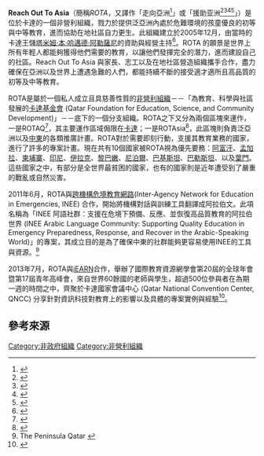 {{Infobox non-profit
| name              = Reach Out To Asia (ROTA) <br/> أيادي الخير نحو آسيا
| image             = [[File:reach_out_to_asia.png|File:reach out to asia.png]]
| type              = [[非營利|非營利]]
| founded_date      = 2005
| founder           = 
| location          = [[杜哈|杜哈]] {{flagicon|Qatar}}
| coordinates       = 
| origins           = 
| key_people        = （Al Mayassa Al Thani） (主席)
| area_served       = [[卡達|卡達]]
| mission           = 
| focus             = 
| method            = 
| num_employees     = 
| subsid            = 
| slogan = ''邁向全然的教育... <br>現在、未來、永遠''<br>''(Towards Education for all... <br>Today, Tomorrow, Forever)''
| former name       =
| homepage          = {{官方網站|http://www.reachouttoasia.org}}
| dissolved         = 
| footnotes         = 
}}

'''Reach Out To Asia'''（簡稱''ROTA''，又譯作「走向亞洲<ref>{{cite news|title=第四届走向亚洲晚宴活动圆满成功，为亚洲和中东的教育发展项目筹集到1300万美元|url=http://www.businesswire.com/news/home/20111214006000/zh/|publisher=美国商业资讯|quote=在卡塔尔基金会(Qatar Foundation)主席Sheikha Mozah bint Nasser阁下的见证下，第四届走向亚洲(Reach Out To Asia，ROTA)晚宴与慈善拍卖活动共筹集到1300万美元，用于为陷入困境的亚洲社区的ROTA教育项目提供支持。|date=2011-12-14|accessdate=2013-07-14|archive-date=2014-01-09|archive-url=https://web.archive.org/web/20140109091710/http://www.businesswire.com/news/home/20111214006000/zh/|dead-url=no}}</ref>」或「援助亚洲<ref>{{cite web|url=http://women.sohu.com/20051221/n241059738.shtml|title=欧米茄经典名表活跃国际拍卖会--约翰·肯尼迪私人珍藏欧米茄手表由欧米茄博物馆回购--迈克尔·舒马赫签名超霸表为“援助亚洲”筹款150万美元|date=2005-12-19|accessdate=2013-07-14|archive-url=https://web.archive.org/web/20140109085005/http://women.sohu.com/20051221/n241059738.shtml|archive-date=2014-01-09|dead-url=yes}}</ref><ref>{{cite news|title=世足最後決賽比賽用球二百四十萬美元賣出|url=http://www.epochtimes.com/b5/6/11/7/n1512791.htm|publisher=中央社|location=卡達杜哈|quote=這筆錢將捐給一個正為亞洲地區弱勢團體籌募資金的援助亞洲（Reach Out To asia）慈善活動。這個慈善活動是由哈邁德所創設。|date=2006-11-06|accessdate=2013-07-14|archive-date=2014-01-09|archive-url=https://web.archive.org/web/20140109085121/http://www.epochtimes.com/b5/6/11/7/n1512791.htm|dead-url=no}}</ref><ref>{{cite news|title=法拉利599 GTB携手玛莎拉蒂总裁系列首亮相青岛|url=http://auto.sina.com.cn/news/2007-05-23/1705277644.shtml|work=新浪汽車訊|publisher=新浪網|quote=在2006年11月为中东和亚洲学龄儿童举办的"援助亚洲"（Reach Out to Asia）慈善拍卖活动中，一辆Quattroporte总裁系列轿车以250万美元被拍出。|date=2006-05-23|accessdate=2013-07-14|archive-date=2014-01-09|archive-url=https://web.archive.org/web/20140109084911/http://auto.sina.com.cn/news/2007-05-23/1705277644.shtml|dead-url=no}}</ref><ref>{{cite web|url=http://www.itu.int/newsroom/press_releases/2007/pdf/PR09-zh.pdf|title=世界信息社会日聚焦下一代，国际电联宣布三位获奖者|quote=卡塔尔公主、“援助亚洲举措”（Reach out to Asia）的主席Sheikha Al-Mayassa Bint Hamad Al-Thani殿下将与国际电联一同发起一项争取筹集200万瑞士法郎的活动...|date=2007-05-16|accessdate=2013-07-14|archive-date=2014-01-09|archive-url=https://web.archive.org/web/20140109085231/http://www.itu.int/newsroom/press_releases/2007/pdf/PR09-zh.pdf|dead-url=no}}</ref>」）是位於卡達的一個非營利組織，戮力於提供泛亞洲內處於危難環境的孩童優良的初等與中等教育，進而協助在地社區自力更生。此組織建立於2005年12月，由當時的卡達王儲[[塔米姆·本·哈邁德·阿勒薩尼|塔米姆·本·哈邁德·阿勒薩尼]]的資助與經營主持<ref>{{Cite web |url=http://portal.unesco.org/fr/ev.php-URL_ID%3D39169%26URL_DO%3DDO_TOPIC%26URL_SECTION%3D201.html |title=存档副本 |accessdate=2020-09-26 |archive-date=2016-10-30 |archive-url=https://web.archive.org/web/20161030043735/http://portal.unesco.org/fr/ev.php-URL_ID%3D39169%26URL_DO%3DDO_TOPIC%26URL_SECTION%3D201.html |dead-url=no }}</ref>。ROTA 的願景是世界上所有年輕人都能夠獲得他們需要的教育，以讓他們發揮完全的潛力，進而建設自己的社區。Reach Out To Asia 與家長、志工以及在地社區營造組織攜手合作，盡力確保在亞洲以及世界上遭遇急難的人們，都能持續不斷的接受適才適所且高品質的初等及中等教育。

ROTA是屬於一個私人成立且具慈善性質的[[非營利組織|非營利組織]]－－「為教育、科學與社區發展的[[卡達基金會|卡達基金會]] (Qatar Foundation for Education, Science, and Community Development)」－－底下的一個分支組織。ROTA之下又分為兩個區塊來運作，一是ROTAQ<ref>{{cite web |url=http://www.reachouttoasia.org/output/page20.asp |title=存档副本 |accessdate=2009-08-27 |deadurl=yes |archiveurl=https://web.archive.org/web/20090903044450/http://www.reachouttoasia.org/output/page20.asp |archivedate=2009-09-03 }}</ref>，其主要運作區域侷限在[[卡達|卡達]]；一是ROTAsia<ref>{{cite web |url=http://www.reachouttoasia.org/output/page161.asp |title=存档副本 |accessdate=2009-05-25 |deadurl=yes |archiveurl=https://web.archive.org/web/20090901173328/http://www.reachouttoasia.org/output/page161.asp |archivedate=2009-09-01 }}</ref>，此區塊則負責泛亞洲以及[[中東|中東]]的各類推廣計畫。ROTA對於需要即刻行動，支援其教育業務的國家，進行了許多的專案計畫。現在共有10個國家被ROTA視為優先要務：[[阿富汗|阿富汗]]、[[孟加拉|孟加拉]]、[[柬埔寨|柬埔寨]]、[[印尼|印尼]]、[[伊拉克|伊拉克]]、[[黎巴嫩|黎巴嫩]]、[[尼泊爾|尼泊爾]]、[[巴基斯坦|巴基斯坦]]、[[巴勒斯坦|巴勒斯坦]]、以及[[葉門|葉門]]。這些國家之中，有部分是全世界最貧困的國家，也有的國家則是近年遭受到了嚴重的戰亂或自然災害。

2011年6月，ROTA與[[跨機構危境教育網路|跨機構危境教育網路]](Inter-Agency Network for Education in Emergencies, INEE) 合作，開始將機構對話與訓練工具翻譯成阿拉伯文。此項名稱為「INEE 阿語社群：支援在危境下預備、反應、並恢復高品質教育的阿拉伯世界 (INEE Arabic Language Community: Supporting Quality Education in Emergency Preparedness, Response, and Recover in the Arabic-Speaking World)」的專案，其成立目的是為了確保中東的社群能夠更容易使用INEE的工具與資源。<ref>The Peninsula Qatar {{cite web |url=http://www.thepeninsulaqatar.com/qatar/157032-rota-and-inee-develop-educational-tool-in-arabic-.html |title=存档副本 |accessdate=2011-06-29 |deadurl=yes |archiveurl=https://web.archive.org/web/20110629101525/http://www.thepeninsulaqatar.com/qatar/157032-rota-and-inee-develop-educational-tool-in-arabic-.html |archivedate=2011-06-29 }}</ref>

2013年7月，ROTA與[[iEARN|iEARN]]合作，舉辦了國際教育資源網學會第20屆的全球年會暨第17屆青年高峰會，來自世界60餘國的老師與學生，超過500位參與者在為期一週的時間之中，齊聚於卡達國家會議中心 (Qatar National Convention Center, QNCC) 分享針對資訊科技對教育上的影響以及具體的專案實例與經驗<ref>{{cite web | url=http://www.qatarchronicle.com/education-2/33184/20th-annual-iearn-international-conference-concludes/ | title=20th annual iEARN international conference concludes | date=2013-07-06 | accessdate=2013-07-13 | deadurl=yes | archiveurl=https://archive.is/20130713163846/http://www.qatarchronicle.com/education-2/33184/20th-annual-iearn-international-conference-concludes/ | archivedate=2013-07-13 | df= }}</ref>。

==參考來源==
{{reflist|3}}

[[Category:非政府組織|Category:非政府組織]]
[[Category:非營利組織|Category:非營利組織]]